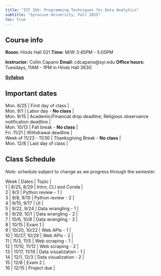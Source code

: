 ```yaml
---
title: "IST 356: Programming Techniques for Data Analytics"
subtitle: "Syracuse University, Fall 2025"
toc: true
---
```


## Course info

**Room:** Hinds Hall 021
**Time:** M/W 3:45PM - 5:05PM

**Instructor:** Collin Capano
**Email:** cdcapano@syr.edu
**Office hours:** Tuesdays, 11AM - 1PM in Hinds Hall 363G

**[Syllabus](syllabus.qmd)**


## Important dates

| Mon. 8/25 | First day of class |
| Mon. 9/1 | Labor day - **No class** |
| Mon. 9/15 | Academic/Financial drop deadline; Religious observance notification deadline |
| Mon. 10/13 | Fall break - **No class** |
| Fri. 11/21 | Withdrawal deadline |
| Week of 11/23 - 11/30 | Thanksgiving Break - **No class** |
| Mon. 12/8 | Last day of class |


## Class Schedule

*Note:* schedule subject to change as we progress through the semester.

| Week | Dates | Topic |
| 1  | 8/25, 8/29 | Intro; CLI and Conda |
| 2  | 9/3 | Python review - 1 |
| 3  | 9/8, 9/10 | Python review - 2 |
| 4  | 9/15, 9/17 | UI |
| 5  | 9/22, 9/24 | Data wrangling - 1 |
| 6  | 9/29, 10/1 | Data wrangling - 2 |
| 7  | 10/6, 10/8 | Data wrangling - 3 |
| 8  | 10/15      | Exam 1 |
| 9  | 10/20, 10/22 | Web APIs - 1 |
| 10 | 10/27, 10/29 | Web APIs - 2 |
| 11 | 11/3, 11/5   | Web scraping - 1 |
| 12 | 11/10, 11/12 | Web scraping - 2 |
| 13 | 11/17, 11/19 | Data visualization - 1 |
| 14 | 12/1, 12/3   | Data visualization - 2 |
| 15 | 12/8         | Exam 2 |
| 16 | 12/15        | Project due |
